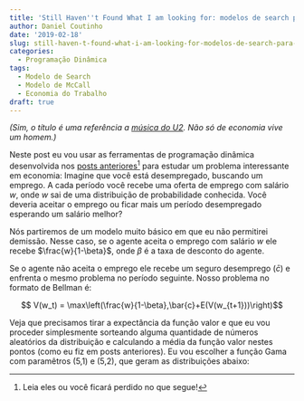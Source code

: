 ```yaml
---
title: 'Still Haven''t Found What I am looking for: modelos de search para emprego'
author: Daniel Coutinho
date: '2019-02-18'
slug: still-haven-t-found-what-i-am-looking-for-modelos-de-search-para-emprego
categories:
  - Programação Dinâmica
tags:
  - Modelo de Search
  - Modelo de McCall
  - Economia do Trabalho
draft: true
---
```


_(Sim, o título é uma referência a [música do U2](https://open.spotify.com/track/7gozgbG5EBTukCFWToTRA5?si=plTR7i5sQeir30avzMArgQ). Não só de economia vive um homem.)_

Neste post eu vou usar as ferramentas de programação dinâmica desenvolvida nos [posts anteriores](https://azul.netlify.com/2018/09/08/programacao-dinamica-i/)^[Leia eles ou você ficará perdido no que segue!] para estudar um problema interessante em economia:  Imagine que você está desempregado, buscando um emprego. A cada período você recebe uma oferta de emprego com salário $w$, onde $w$ sai de uma distribuição de probabilidade conhecida. Você deveria aceitar o emprego ou ficar mais um período desempregado esperando um salário melhor?

Nós partiremos de um modelo muito básico em que eu não permitirei demissão. Nesse caso, se o agente aceita o emprego com salário $w$ ele recebe $\frac{w}{1-\beta}$, onde $\beta$ é a taxa de desconto do agente.

Se o agente não aceita o emprego ele recebe um seguro desemprego ($\bar{c}$) e enfrenta o mesmo problema no período seguinte. Nosso problema no formato de Bellman é:

$$ V(w_t) = \max\left(\frac{w}{1-\beta},\bar{c}+E(V(w_{t+1}))\right)$$

Veja que precisamos tirar a expectância da função valor e que eu vou proceder simplesmente sorteando alguma quantidade de números aleatórios da distribuição e calculando a média da função valor nestes pontos (como eu fiz em posts anteriores). Eu vou escolher a função Gama com paramêtros (5,1) e (5,2), que geram as distribuições abaixo:


